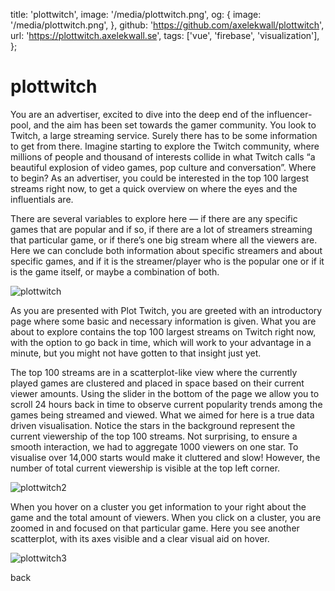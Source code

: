   title: 'plottwitch',
  image: '/media/plottwitch.png',
  og: {
    image: '/media/plottwitch.png',
  },
  github: 'https://github.com/axelekwall/plottwitch',
  url: 'https://plottwitch.axelekwall.se',
  tags: ['vue', 'firebase', 'visualization'],
};

# plottwitch

You are an advertiser, excited to dive into the deep end of the influencer-pool, and the aim has been set towards the gamer community. You look to Twitch, a large streaming service. Surely there has to be some information to get from there. Imagine starting to explore the Twitch community, where millions of people and thousand of interests collide in what Twitch calls “a beautiful explosion of video games, pop culture and conversation”. Where to begin? As an advertiser, you could be interested in the top 100 largest streams right now, to get a quick overview on where the eyes and the influentials are.

There are several variables to explore here — if there are any specific games that are popular and if so, if there are a lot of streamers streaming that particular game, or if there’s one big stream where all the viewers are. Here we can conclude both information about specific streamers and about specific games, and if it is the streamer/player who is the popular one or if it is the game itself, or maybe a combination of both.

![plottwitch](/media/plottwitch.png)

As you are presented with Plot Twitch, you are greeted with an introductory page where some basic and necessary information is given. What you are about to explore contains the top 100 largest streams on Twitch right now, with the option to go back in time, which will work to your advantage in a minute, but you might not have gotten to that insight just yet.

The top 100 streams are in a scatterplot-like view where the currently played games are clustered and placed in space based on their current viewer amounts. Using the slider in the bottom of the page we allow you to scroll 24 hours back in time to observe current popularity trends among the games being streamed and viewed. What we aimed for here is a true data driven visualisation. Notice the stars in the background represent the current viewership of the top 100 streams. Not surprising, to ensure a smooth interaction, we had to aggregate 1000 viewers on one star. To visualise over 14,000 starts would make it cluttered and slow! However, the number of total current viewership is visible at the top left corner.

![plottwitch2](/media/plottwitch2.png)

When you hover on a cluster you get information to your right about the game and the total amount of viewers. When you click on a cluster, you are zoomed in and focused on that particular game. Here you see another scatterplot, with its axes visible and a clear visual aid on hover.

![plottwitch3](/media/plottwitch3.png)

<Link href="/work">back</Link>
